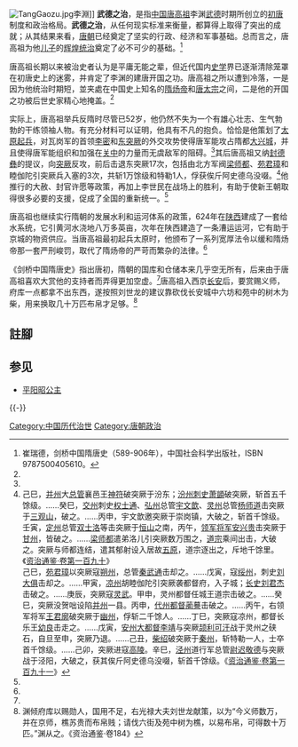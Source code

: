[[File:TangGaozu.jpg|thumb]]李淵]]
'''武德之治'''，是指[[中国|中国]][[唐高祖|唐高祖]]李渊[[武德|武德]]时期所创立的[[初唐|初唐]]制度和政治格局。'''武德之治'''，从任何现实标准来衡量，都算得上取得了突出的成就；从其结果来看，[[唐朝|唐朝]]已经奠定了坚实的行政、经济和军事基础。总而言之，唐高祖为他[[唐太宗|儿子]]的[[贞观之治|辉煌统治]]奠定了必不可少的基础。<ref name="崔瑞德">崔瑞德，剑桥中国隋唐史（589-906年），中国社会科学出版社，ISBN 9787500405610。</ref>

唐高祖长期以来被治史者认为是平庸无能之辈，但近代国内[[史学|史学]]界已逐渐清除笼罩在初唐史上的迷雾，并肯定了李渊的建唐开国之功。唐高祖之所以遭到冷落，一是因为他统治时期短，並夹處在中国史上知名的[[隋炀帝|隋炀帝]]和[[唐太宗|唐太宗]]之间，二是他的开国之功被后世史家精心地掩盖。<ref name="崔瑞德"/>

实际上，唐高祖举兵反隋时尽管已52岁，他仍然不失为一个有雄心壮志、生气勃勃的干练领袖人物。有充分材料可以证明，他具有不凡的抱负。恰恰是他策划了[[晉陽起兵|太原起兵]]，对瓦岗军的首领[[李密|李密]]和[[东突厥|东突厥]]的外交攻势使得唐军能攻占隋都[[大兴城|大兴城]]，并且使得唐军能组织和加强在[[关中|关中]]的力量而无虞敌军的阻碍。<ref name="崔瑞德"/>其后唐高祖又纳[[封德彝|封德彝]]的提议，向[[突厥|突厥]]反攻，前后击退东突厥17次，包括由北方军阀[[梁师都|梁师都]]、[[苑君璋|苑君璋]]和睦伽陀引突厥兵入塞的3次，共斩1万馀级和特勒1人，俘获俟斤阿史德乌没啜。<ref>己巳，[[并州|并州]]大[[总管|总管]]襄邑王[[李神符|神符]]破突厥于汾东；[[汾州|汾州]][[刺史|刺史]][[萧顗|萧顗]]破突厥，斩首五千馀级。……癸巳，[[交州|交州]]刺史[[权士通|权士通]]、[[弘州|弘州]]总管[[宇文歆|宇文歆]]、[[灵州|灵州]]总管[[杨师道|杨师道]]击突厥于[[三观山|三观山]]，破之。……丙申，宇文歆邀突厥于崇岗镇，大破之，斩首千馀级。壬寅，[[定州|定州]]总管[[双士洛|双士洛]]等击突厥于[[恒山|恒山]]之南，丙午，[[领军将军|领军将军]][[安兴贵|安兴贵]]击突厥于[[甘州|甘州]]，皆破之。……[[梁师都|梁师都]]遣弟洛儿引突厥数万围之，[[李道宗|道宗]]乘间出击，大破之。突厥与师都连结，遣其郁射设入居故[[五原|五原]]，道宗逐出之，斥地千馀里。《[[s:資治通鑑/卷190|资治通鉴·卷第一百九十]]》<br>己巳，[[苑君璋|苑君璋]]以突厥寇[[朔州|朔州]]，总管[[秦武通|秦武通]]击却之。……戊寅，寇[[绥州|绥州]]，刺史[[刘大俱|刘大俱]]击却之。……甲寅，[[凉州|凉州]]胡睦伽陀引突厥袭都督府，入子城；[[长史|长史]][[刘君杰|刘君杰]]击破之。……庚辰，突厥寇[[灵武|灵武]]。甲申，灵州都督任城王道宗击破之。……癸巳，突厥没贺咄设陷[[并州|并州]]一县。丙申，[[代州|代州]][[都督|都督]][[蔺謩|蔺謩]]击破之。……丙午，右领军将军[[王君廓|王君廓]]破突厥于[[幽州|幽州]]，俘斩二千馀人。……丁巳，突厥寇凉州，都督长乐王[[李幼良|幼良]]击走之。……戊寅，[[安州|安州]][[大都督|大都督]][[李靖|李靖]]与突厥[[颉利可汗|颉利可汗]]战于灵州之硖石，自旦至申，突厥乃退。……己丑，[[柴绍|柴绍]]破突厥于[[秦州|秦州]]，斩特勒一人，士卒首千馀级。……己卯，突厥进寇[[高陵|高陵]]。辛巳，[[泾州|泾州]]道行军总管[[尉迟敬德|尉迟敬德]]与突厥战于泾阳，大破之，获其俟斤阿史德乌没啜，斩首千馀级。《[[s:資治通鑑/卷191|资治通鉴·卷第一百九十一]]》</ref>他推行的大赦、封官许愿等政策，再加上李世民在战场上的胜利，有助于使新王朝取得很多必要的支援，促成了全国的重新统一。<ref name="崔瑞德"/>

唐高祖也继续实行隋朝的发展水利和运河体系的政策，624年在[[陕西|陕西]]建成了一套给水系统，它引黄河水浇地八万多英亩，次年在陕西建造了一条漕运运河，它有助于京城的物资供应。当唐高祖最初起兵太原时，他颁布了一系列宽厚法令以缓和隋炀帝那一套严刑峻罚，取代了隋炀帝的严苛而繁杂的法律。<ref name="崔瑞德"/>

《剑桥中国隋唐史》指出唐初，隋朝的国库和仓储本来几乎空无所有，后来由于唐高祖喜欢大赏他的支持者而弄得更加空虚。<ref name="崔瑞德"/>唐高祖入西京[[长安|长安]]后，要赏赐义师，府库一点都拿不出东西，遂按照刘世龙的建议靠砍伐长安城中六坊和苑中的树木为柴，用来换取几十万匹布帛才足够。<ref>渊倾府库以赐勋人，国用不足，右光禄大夫刘世龙献策，以为“今义师数万，并在京师，樵苏贵而布帛贱；请伐六街及苑中树为樵，以易布帛，可得数十万匹。”渊从之。《资治通鉴·卷184》</ref>

== 註腳 ==
<div class="references-2column">
<references/>
</div>
== 参见 ==
* [[平阳昭公主|平阳昭公主]]

{{-}}
{{唐朝歷史事件|cat=1|index=YHZZ}}

[[Category:中国历代治世|Category:中国历代治世]]
[[Category:唐朝政治|Category:唐朝政治]]
